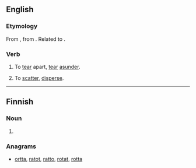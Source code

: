 ==English==

===Etymology===
From {{etyl|enm|en}} {{term|toratten|lang=enm}}, from {{prefix|to|}} {{term|ratten||to lacerate, tear|lang=enm}}. Related to {{etyl|gmh|-}} {{term|ratzen||to lacerate, tear|lang=gmh}}.

===Verb===
{{en-verb|torats|toratting|toratted}}

# {{context|transitive|obsolete|lang=en}} To [[tear]] apart, [[tear]] [[asunder]].
# {{context|transitive|obsolete|lang=en}} To [[scatter]], [[disperse]].

----
==Finnish==

===Noun===
{{head|fi|plural}}

# {{plural of|tora|lang=fi|nocat=1}}

===Anagrams===
* [[ortta#Finnish|ortta]], [[ratot#Finnish|ratot]], [[ratto#Finnish|ratto]], [[rotat#Finnish|rotat]], [[rotta#Finnish|rotta]]